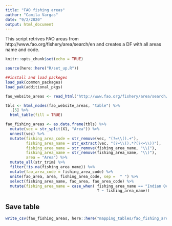 ```yaml
---
title: "FAO fishing areas"
author: "Camila Vargas"
date: "9/2/2020"
output: html_document
---
```

This script retrives FAO areas from http://www.fao.org/fishery/area/search/en and creates a DF with all areas name and code.


```r
knitr::opts_chunk$set(echo = TRUE)

source(here::here("R/set_up.R"))

##install and load packeges
load_pak(common_packages)
load_pak(additional_pkgs)

```



```r
fao_website_areas <- read_html("http://www.fao.org/fishery/area/search/en")

tbls <- html_nodes(fao_website_areas, "table") %>% 
  .[5] %>% 
  html_table(fill = TRUE)

fao_fishing_areas <- as.data.frame(tbls) %>% 
  mutate(vec = str_split(X1, "Area")) %>% 
  unnest(vec) %>% 
  mutate(fishing_area_code = str_remove(vec, "(?=\\().+"),
         fishing_area_name = str_extract(vec, "(?=\\().*?(?<=\\))"),
         fishing_area_name = str_remove(fishing_area_name, "\\("),
         fishing_area_name = str_remove(fishing_area_name, "\\)"),
         area = "Area") %>%
  mutate_all(str_trim) %>% 
  filter(!is.na(fishing_area_name)) %>%
  mutate(fao_area_code = fishing_area_code) %>% 
  unite(fao_area, area, fishing_area_code, sep =  " ") %>% 
  select(fishing_area_name, fao_area, fao_area_code) %>% 
  mutate(fishing_area_name = case_when( fishing_area_name == "Indian Ocean, Antarctic and Southern" ~ "Indian Ocean, Antarctic",
                                        T ~ fishing_area_name))


```


## Save table

```r
write_csv(fao_fishing_areas, here::here("mapping_tables/fao_fishing_areas.csv"))
```

